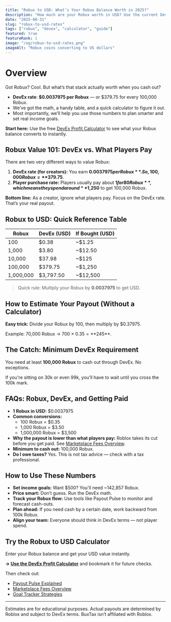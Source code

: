 ```yaml
---
title: "Robux to USD: What’s Your Robux Balance Worth in 2025?"
description: "How much are your Robux worth in USD? Use the current DevEx rate ($0.0037975/R$), a quick lookup table, and our calculator to find out fast."
date: "2025-08-31"
slug: "robux-to-usd-rates"
tags: ["robux", "devex", "calculator", "guide"]
featured: true
featureRank: 1
image: "/og/robux-to-usd-rates.png"
imageAlt: "Robux coins converting to US dollars"
---
```


# Overview

Got Robux? Cool. But what’s that stack actually worth when you cash out?

- **DevEx rate**: **$0.0037975 per Robux** — or $379.75 for every 100,000 Robux.
- We’ve got the math, a handy table, and a quick calculator to figure it out.
- Most importantly, we’ll help you use those numbers to plan smarter and set real income goals.

**Start here:** Use the free [DevEx Profit Calculator](/calculator) to see what your Robux balance converts to instantly.

## Robux Value 101: DevEx vs. What Players Pay

There are two very different ways to value Robux:

1. **DevEx rate (for creators):** You earn **$0.0037975 per Robux**. So, 100,000 Robux = **$379.75**.
2. **Player purchase rate:** Players usually pay about **$1 for 80 Robux**, which means they spend around **$1,250** to get 100,000 Robux.

**Bottom line:** As a creator, ignore what players pay. Focus on the DevEx rate. That’s your real payout.

## Robux to USD: Quick Reference Table

| Robux     | DevEx (USD) | If Bought (USD) |
| --------- | ----------- | --------------- |
| 100       | $0.38       | ~$1.25          |
| 1,000     | $3.80       | ~$12.50         |
| 10,000    | $37.98      | ~$125           |
| 100,000   | $379.75     | ~$1,250         |
| 1,000,000 | $3,797.50   | ~$12,500        |

> Quick rule: Multiply your Robux by **0.0037975** to get USD.

## How to Estimate Your Payout (Without a Calculator)

**Easy trick:** Divide your Robux by 100, then multiply by $0.37975.

Example: 70,000 Robux → 700 × $0.35 = **$245**.

## The Catch: Minimum DevEx Requirement

You need at least **100,000 Robux** to cash out through DevEx. No exceptions.

If you're sitting on 30k or even 99k, you’ll have to wait until you cross the 100k mark.

## FAQs: Robux, DevEx, and Getting Paid

- **1 Robux in USD:** $0.0037975
- **Common conversions:**
  - 100 Robux = $0.35
  - 1,000 Robux = $3.50
  - 1,000,000 Robux = $3,500
- **Why the payout is lower than what players pay:** Roblox takes its cut before you get paid. See [Marketplace Fees Overview](/blog/marketplace-fees-overview).
- **Minimum to cash out:** 100,000 Robux.
- **Do I owe taxes?** Yes. This is not tax advice — check with a tax professional.

## How to Use These Numbers

- **Set income goals:** Want $500? You'll need ~142,857 Robux.
- **Price smart:** Don’t guess. Run the DevEx math.
- **Track your Robux flow:** Use tools like Payout Pulse to monitor and forecast cash-outs.
- **Plan ahead:** If you need cash by a certain date, work backward from 100k Robux.
- **Align your team:** Everyone should think in DevEx terms — not player spend.

## Try the Robux to USD Calculator

Enter your Robux balance and get your USD value instantly.

**→ [Use the DevEx Profit Calculator](/calculator)** and bookmark it for future checks.

Then check out:

- [Payout Pulse Explained](/blog/payout-pulse-explained)
- [Marketplace Fees Overview](/blog/marketplace-fees-overview)
- [Goal Tracker Strategies](/blog/goal-tracker-strategies)

---

Estimates are for educational purposes. Actual payouts are determined by Roblox and subject to DevEx terms. BuxTax isn’t affiliated with Roblox.
